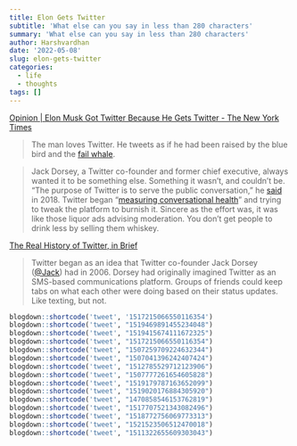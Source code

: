 ```yaml
---
title: Elon Gets Twitter
subtitle: 'What else can you say in less than 280 characters'
summary: 'What else can you say in less than 280 characters'
author: Harshvardhan
date: '2022-05-08'
slug: elon-gets-twitter
categories:
  - life
  - thoughts
tags: []
---
```


[Opinion \| Elon Musk Got Twitter Because He Gets Twitter - The New York Times](https://www.nytimes.com/2022/04/27/opinion/elon-musk-twitter.html)

> The man loves Twitter. He tweets as if he had been raised by the blue bird and the [fail whale](https://archive.ph/o/343qJ/https://www.techopedia.com/definition/1987/fail-whale).

> Jack Dorsey, a Twitter co-founder and former chief executive, always wanted it to be something else. Something it wasn't, and couldn't be. "The purpose of Twitter is to serve the public conversation," he [said](https://archive.ph/o/343qJ/https://www.intelligence.senate.gov/sites/default/files/documents/os-jdorsey-090518.pdf) in 2018. Twitter began "[measuring conversational health](https://archive.ph/o/343qJ/https://blog.twitter.com/en_us/topics/company/2018/measuring_healthy_conversation)" and trying to tweak the platform to burnish it. Sincere as the effort was, it was like those liquor ads advising moderation. You don't get people to drink less by selling them whiskey.

[The Real History of Twitter, in Brief](https://www.lifewire.com/history-of-twitter-3288854)

> Twitter began as an idea that Twitter co-founder Jack Dorsey ([\@Jack](https://twitter.com/jack)) had in 2006. Dorsey had originally imagined Twitter as an SMS-based communications platform. Groups of friends could keep tabs on what each other were doing based on their status updates. Like texting, but not.

```r
blogdown::shortcode('tweet', '1517215066550116354')
blogdown::shortcode('tweet', "1519469891455234048")
blogdown::shortcode('tweet', "1519415674111672325")
blogdown::shortcode('tweet', "1517215066550116354")
blogdown::shortcode('tweet', "1507259709224632344")
blogdown::shortcode('tweet', "1507041396242407424")
blogdown::shortcode('tweet', "1512785529712123906")
blogdown::shortcode('tweet', "1507777261654605828")
blogdown::shortcode('tweet', "1519179787163652099")
blogdown::shortcode('tweet', "1519020176884305920")
blogdown::shortcode('tweet', "1470858546153762819")
blogdown::shortcode('tweet', "1517707521343082496")
blogdown::shortcode('tweet', "1518772756069773313")
blogdown::shortcode('tweet', "1521523506512470018")
blogdown::shortcode('tweet', "1511322655609303043")
```

